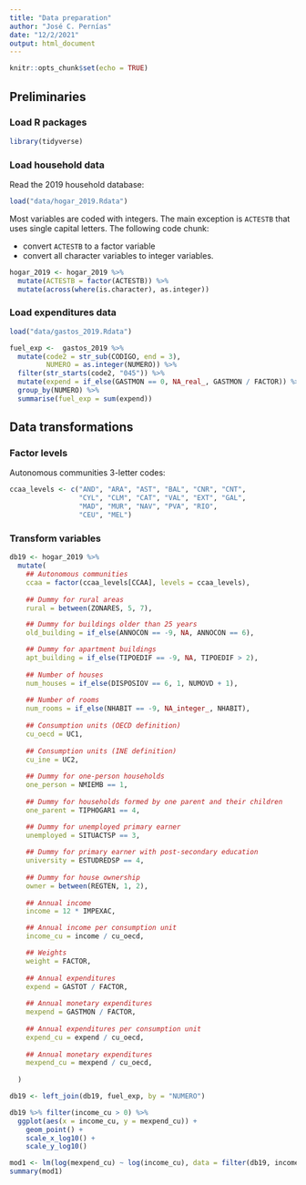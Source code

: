 ```yaml
---
title: "Data preparation"
author: "José C. Pernías"
date: "12/2/2021"
output: html_document
---
```


```r
knitr::opts_chunk$set(echo = TRUE)
```

## Preliminaries

### Load R packages

```r
library(tidyverse)
```


### Load household data

Read the 2019 household database: 
```r
load("data/hogar_2019.Rdata")
```

Most variables are coded with integers. The main exception is `ACTESTB` that uses single capital letters. The following code chunk:

- convert `ACTESTB` to a factor variable
- convert all character variables to integer variables.

```r
hogar_2019 <- hogar_2019 %>%
  mutate(ACTESTB = factor(ACTESTB)) %>%
  mutate(across(where(is.character), as.integer))
```

### Load expenditures data

```r
load("data/gastos_2019.Rdata")
```


```r
fuel_exp <-  gastos_2019 %>% 
  mutate(code2 = str_sub(CODIGO, end = 3),
         NUMERO = as.integer(NUMERO)) %>% 
  filter(str_starts(code2, "045")) %>%
  mutate(expend = if_else(GASTMON == 0, NA_real_, GASTMON / FACTOR)) %>%
  group_by(NUMERO) %>%
  summarise(fuel_exp = sum(expend))
```


## Data transformations

### Factor levels

Autonomous communities 3-letter codes:
```r
ccaa_levels <- c("AND", "ARA", "AST", "BAL", "CNR", "CNT",
                 "CYL", "CLM", "CAT", "VAL", "EXT", "GAL",
                 "MAD", "MUR", "NAV", "PVA", "RIO", 
                 "CEU", "MEL")
```

### Transform variables

```r
db19 <- hogar_2019 %>%
  mutate(
    ## Autonomous communities
    ccaa = factor(ccaa_levels[CCAA], levels = ccaa_levels),
    
    ## Dummy for rural areas
    rural = between(ZONARES, 5, 7),

    ## Dummy for buildings older than 25 years
    old_building = if_else(ANNOCON == -9, NA, ANNOCON == 6),

    ## Dummy for apartment buildings
    apt_building = if_else(TIPOEDIF == -9, NA, TIPOEDIF > 2),
    
    ## Number of houses
    num_houses = if_else(DISPOSIOV == 6, 1, NUMOVD + 1),
    
    ## Number of rooms
    num_rooms = if_else(NHABIT == -9, NA_integer_, NHABIT),
    
    ## Consumption units (OECD definition)
    cu_oecd = UC1,
    
    ## Consumption units (INE definition)
    cu_ine = UC2,
    
    ## Dummy for one-person households
    one_person = NMIEMB == 1,
    
    ## Dummy for households formed by one parent and their children
    one_parent = TIPHOGAR1 == 4,

    ## Dummy for unemployed primary earner
    unemployed = SITUACTSP == 3,
        
    ## Dummy for primary earner with post-secondary education
    university = ESTUDREDSP == 4,
    
    ## Dummy for house ownership 
    owner = between(REGTEN, 1, 2),
    
    ## Annual income
    income = 12 * IMPEXAC,

    ## Annual income per consumption unit
    income_cu = income / cu_oecd,

    ## Weights
    weight = FACTOR,
    
    ## Annual expenditures
    expend = GASTOT / FACTOR,
    
    ## Annual monetary expenditures
    mexpend = GASTMON / FACTOR,
    
    ## Annual expenditures per consumption unit
    expend_cu = expend / cu_oecd,
    
    ## Annual monetary expenditures
    mexpend_cu = mexpend / cu_oecd,
  
  ) 

db19 <- left_join(db19, fuel_exp, by = "NUMERO")
```


```r
db19 %>% filter(income_cu > 0) %>%
  ggplot(aes(x = income_cu, y = mexpend_cu)) + 
    geom_point() +
    scale_x_log10() +
    scale_y_log10()
```

```r
mod1 <- lm(log(mexpend_cu) ~ log(income_cu), data = filter(db19, income_cu > 0))
summary(mod1)
```

